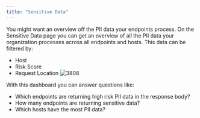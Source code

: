```yaml
---
title: "Sensitive Data"
---
```


You might want an overview off the PII data your endpoints process. On the Sensitive Data page you can get an overview of all the PII data your organization processes across all endpoints and hosts. This data can be filtered by:

* Host
* Risk Score
* Request Location
![3808](/images/9e5a031-Screenshot_2022-11-26_at_6.29.48_PM.png "Screenshot 2022-11-26 at 6.29.48 PM.png") 

With this dashboard you can answer questions like:

* Which endpoints are returning high risk PII data in the response body?
* How many endpoints are returning sensitive data?
* Which hosts have the most PII data?